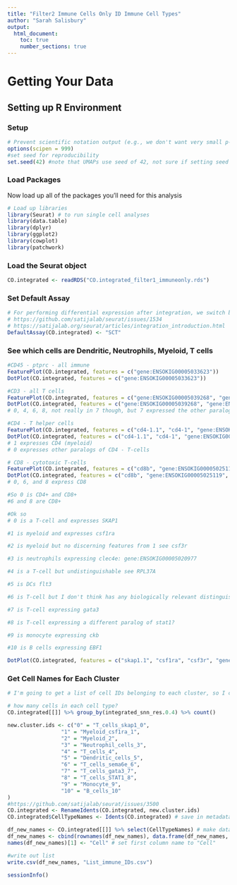 ```yaml
---
title: "Filter2 Immune Cells Only ID Immune Cell Types"
author: "Sarah Salisbury"
output:
  html_document:
    toc: true
    number_sections: true
---
```


# Getting Your Data

## Setting up R Environment

### Setup
```r
# Prevent scientific notation output (e.g., we don't want very small p-values to be output as say 10^-9)
options(scipen = 999)
#set seed for reproducibility
set.seed(42) #note that UMAPs use seed of 42, not sure if setting seed here overrides this.
```

### Load Packages

Now load up all of the packages you'll need for this analysis

```r
# Load up libraries
library(Seurat) # to run single cell analyses
library(data.table)
library(dplyr)
library(ggplot2)
library(cowplot)
library(patchwork)
```

### Load the Seurat object
```r
CO.integrated <- readRDS("CO.integrated_filter1_immuneonly.rds")
```

### Set Default Assay

```r
# For performing differential expression after integration, we switch back to the SCT data
# https://github.com/satijalab/seurat/issues/1534
# https://satijalab.org/seurat/articles/integration_introduction.html
DefaultAssay(CO.integrated) <- "SCT"
```

### See which cells are Dendritic, Neutrophils, Myeloid, T cells

```r
#CD45 - ptprc - all immune
FeaturePlot(CO.integrated, features = c("gene:ENSOKIG00005033623"))
DotPlot(CO.integrated, features = c("gene:ENSOKIG00005033623"))

#CD3 - all T cells
FeaturePlot(CO.integrated, features = c("gene:ENSOKIG00005039268", "gene:ENSOKIG00005016781"))
DotPlot(CO.integrated, features = c("gene:ENSOKIG00005039268", "gene:ENSOKIG00005016781"))
# 0, 4, 6, 8, not really in 7 though, but 7 expressed the other paralog interestingly!

#CD4 - T helper cells
FeaturePlot(CO.integrated, features = c("cd4-1.1", "cd4-1", "gene:ENSOKIG00005004157"))
DotPlot(CO.integrated, features = c("cd4-1.1", "cd4-1", "gene:ENSOKIG00005004157"))
# 1 expresses CD4 (myeloid)
# 0 expresses other paralogs of CD4 - T-cells

# CD8 - cytotoxic T-cells
FeaturePlot(CO.integrated, features = c("cd8b", "gene:ENSOKIG00005025119", "cd8b.1"))
DotPlot(CO.integrated, features = c("cd8b", "gene:ENSOKIG00005025119", "cd8b.1"))
# 0, 6, and 8 express CD8

#So 0 is CD4+ and CD8+
#6 and 8 are CD8+

#Ok so 
# 0 is a T-cell and expresses SKAP1

#1 is myeloid and expresses csf1ra

#2 is myeloid but no discerning features from 1 see csf3r

#3 is neutrophils expressing clec4e: gene:ENSOKIG00005020977

#4 is a T-cell but undistinguishable see RPL37A

#5 is DCs flt3

#6 is T-cell but I don't think has any biologically relevant distinguishing features among only 16 marker genes (e.g. sema6e)

#7 is T-cell expressing gata3

#8 is T-cell expressing a different paralog of stat1?

#9 is monocyte expressing ckb

#10 is B cells expressing EBF1

DotPlot(CO.integrated, features = c("skap1.1", "csf1ra", "csf3r", "gene:ENSOKIG00005020977", "RPL37A", "flt3", "sema6e", "gata3", "STAT1.1", "ckb", "EBF1.2"))
```

### Get Cell Names for Each Cluster

```r
# I'm going to get a list of cell IDs belonging to each cluster, so I can apply these new cell IDs to our UMAP with all samples

# how many cells in each cell type?
CO.integrated[[]] %>% group_by(integrated_snn_res.0.4) %>% count()

new.cluster.ids <- c("0" = "T_cells_skap1_0",
                 "1" = "Myeloid_csf1ra_1",
                 "2" = "Myeloid_2",
                 "3" = "Neutrophil_cells_3", 
                 "4" = "T_cells_4",
                 "5" = "Dendritic_cells_5",
                 "6" = "T_cells_sema6e_6",
                 "7" = "T_cells_gata3_7",
                 "8" = "T_cells_STAT1_8",
                 "9" = "Monocyte_9",
                 "10" = "B_cells_10"
)
#https://github.com/satijalab/seurat/issues/3500
CO.integrated <- RenameIdents(CO.integrated, new.cluster.ids)
CO.integrated$CellTypeNames <- Idents(CO.integrated) # save in metadata

df_new_names <- CO.integrated[[]] %>% select(CellTypeNames) # make dataframe with just new cell type names and cell ids as rownames
df_new_names <- cbind(rownames(df_new_names), data.frame(df_new_names, row.names=NULL)) # set rownames to column https://stackoverflow.com/questions/29511215/convert-row-names-into-first-column
names(df_new_names)[1] <- "Cell" # set first column name to "Cell"

#write out list
write.csv(df_new_names, "List_immune_IDs.csv")
```


```r
sessionInfo()
```
